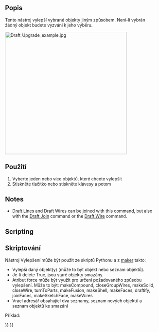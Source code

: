 <languages/>

{{Docnav
|[[Draft_Split|Split]]
|[[Draft_Downgrade|Downgrade]]
|[[Draft_Workbench|Draft]]
|IconL=Draft_Split.svg
|IconR=Draft_Downgrade.svg
|IconC=Workbench_Draft.svg
}}

<div class="mw-translate-fuzzy">
{{GuiCommand/cs|Name=Draft Upgrade|Name/cs=Kreslení Vylepšení|Workbenches=[[Draft_Workbench/cs|Kreslení]], [[Arch_Workbench/cs|Architektura]]|MenuLocation=Kreslení → Aktualizace|Shortcut=U P|SeeAlso=[[Draft Downgrade/cs|Kreslení Degradace]]}}
</div>

<span id="Description"></span>
==Popis==

<div class="mw-translate-fuzzy">
Tento nástroj vylepší vybrané objekty jiným způsobem. Není-li vybrán žádný objekt budete vyzváni k jeho výběru.
</div>

[[Image:Draft_Upgrade_example.jpg|400px]]
{{Caption|An open non-editable wire is upgraded to a closed wire, and then to a face. A closed non-editable square wire is also upgraded to a face. The two faces are then upgraded to create a compound, which is finally upgraded to a single editable Draft Wire.}}

<span id="Usage"></span>
==Použití==

<div class="mw-translate-fuzzy">
# Vyberte jeden nebo více objektů, které chcete vylepšit
# Stiskněte tlačítko {{KEY|[[Image:Draft Upgrade.png|16px]] [[Draft Upgrade/cs|Kreslení Vylepšení]]}} nebo stiskněte klávesy {{KEY|U}} a potom {{KEY|P}}
</div>

==Notes==

* [[Draft_Line|Draft Lines]] and [[Draft_Wire|Draft Wires]] can be joined with this command, but also with the [[Draft_Join|Draft Join]] command or the [[Draft_Wire|Draft Wire]] command.

==Scripting==

<div class="mw-translate-fuzzy">
==Skriptování==
</div>

<div class="mw-translate-fuzzy">
Nástroj Vylepšení může být použit ze skriptů Pythonu a z [[macros/cs|maker]] takto:
</div>

{{Code|code=
upgrade_list = upgrade(objects, delete=False, force=None)
}}

<div class="mw-translate-fuzzy">
* Vylepší daný objekt(y) (může to být objekt nebo seznam objektů). 
* Je-li delete True, jsou staré objekty smazány.
* Atribut force může být využit pro určení požadovaného způsobu vylepšení. Může to být: makeCompound, closeGroupWires, makeSolid, closeWire, turnToParts, makeFusion, makeShell, makeFaces, draftify, joinFaces, makeSketchFace, makeWires
* Vrací adresář obsahující dva seznamy, seznam nových objektů a seznam objektů ke smazání
</div>

Příklad:

{{Code|code=
import FreeCAD as App
import Draft

doc = App.newDocument()

circle = Draft.make_circle(1000)
rectangle = Draft.make_rectangle(2000, 800)
doc.recompute()

add_list1, delete_list1 = Draft.upgrade([circle, rectangle], delete=False)

line1 = Draft.make_line(App.Vector(2000, 0, 0), App.Vector(2500, 1500, 0))
line2 = Draft.make_line(App.Vector(2500, 1500, 0), App.Vector(3000, -1000, 0))
doc.recompute()

add_list2, delete_list2 = Draft.upgrade([line1, line2], delete=False)

simple_wire = add_list2[0]
add_list3, delete_list3 = Draft.upgrade(simple_wire, delete=False)

closed_wire = add_list3[0]
add_list4, delete_list4 = Draft.upgrade(closed_wire, delete=False)

face = add_list4[0]
add_list5, delete_list5 = Draft.upgrade(face, delete=False)

doc.recompute()
}}


{{Docnav
|[[Draft_Split|Split]]
|[[Draft_Downgrade|Downgrade]]
|[[Draft_Workbench|Draft]]
|IconL=Draft_Split.svg
|IconR=Draft_Downgrade.svg
|IconC=Workbench_Draft.svg
}}

{{Draft Tools navi{{#translation:}}}}
{{Userdocnavi{{#translation:}}}}